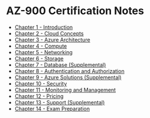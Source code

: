 # AZ-900 Certification Notes
* [Chapter 1 - Introduction](/posts/azure/az-900/chapter1/chapter1-introduction)
* [Chapter 2 - Cloud Concepts](/posts/azure/az-900/chapter2/chapter2-language-of-cloud-computing)
* [Chapter 3 - Azure Architecture](/posts/azure/az-900/chapter3/chapter3-regions-and-availability-zones)
* [Chapter 4 - Compute](/posts/azure/az-900/chapter4/chapter4-virtual-machines)
* [Chapter 5 - Networking](/posts/azure/az-900/chapter5/chapter5-virtual-network)
* [Chapter 6 - Storage](/posts/azure/az-900/chapter6/chapter6-introduction)
* [Chapter 7 - Database (Supplemental)](/posts/azure/az-900/chapter7/chapter7-cosmos-db)
* [Chapter 8 - Authentication and Authorization](/posts/azure/az-900/chapter8/chapter8-identity-services)
* [Chapter 9 - Azure Solutions (Supplemental)](/posts/azure/az-900/chapter9/chapter9-iot)
* [Chapter 10 - Security](/posts/azure/az-900/chapter10/chapter10-defense-in-depth)
* [Chapter 11 - Monitoring and Management](/posts/azure/az-900/chapter11/chapter11-governance)
* [Chapter 12 - Pricing](/posts/azure/az-900/chapter12/chapter12-introduction)
* [Chapter 13 - Support (Supplemental)](/posts/azure/az-900/chapter13/chapter13-plans)
* [Chapter 14 - Exam Preparation](/posts/azure/az-900/chapter14/chapter14-exam-overview)